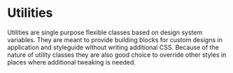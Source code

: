 
<Meta title="Utilities/Introduction" />

# Utilities

Utilities are single purpose flexible classes based on design system variables. They are meant to provide building blocks for custom designs in application and styleguide without writing additional CSS. Because of the nature of utility classes they are also good choice to override other styles in places where additional tweaking is needed.
